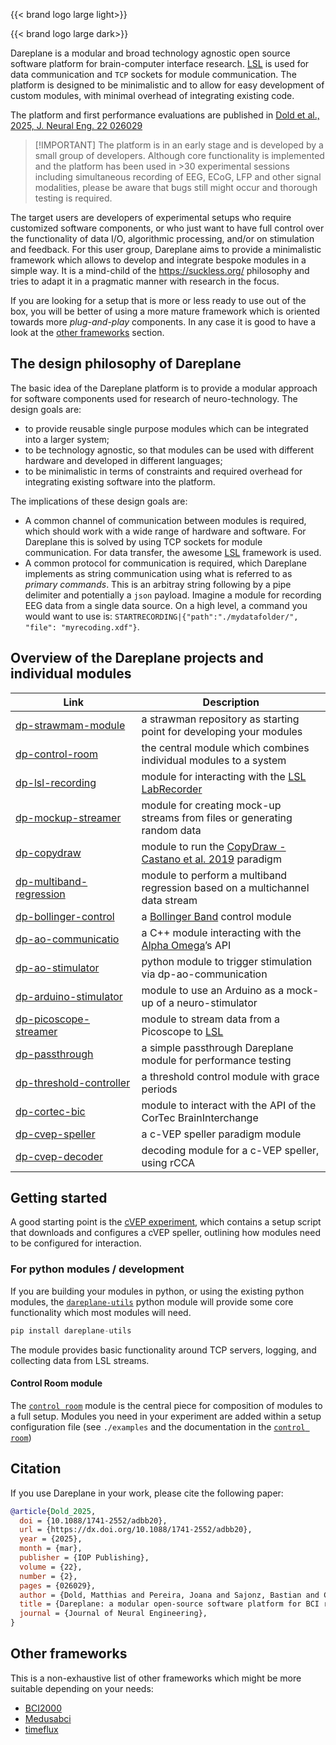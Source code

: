 ::: {.light-content}
{{< brand logo large light>}}
:::
::: {.dark-content}
{{< brand logo large dark>}}
:::


Dareplane is a modular and broad technology agnostic open source software platform for brain-computer interface research. [LSL](https://labstreaminglayer.org) is used for data communication and `TCP` sockets for module communication. The platform is designed to be minimalistic and to allow for easy development of custom modules, with minimal overhead of integrating existing code.

The platform and first performance evaluations are published in [Dold et al., 2025, J. Neural Eng. 22 026029](https://iopscience.iop.org/article/10.1088/1741-2552/adbb20)

> [!IMPORTANT]
> The platform is in an early stage and is developed by a small group of developers. Although core functionality is implemented and the platform has been used in >30 experimental sessions including simultaneous recording of EEG, ECoG, LFP and other signal modalities, please be aware that bugs still might occur and thorough testing is required.

The target users are developers of experimental setups who require customized software components, or who just want to have full control over the functionality of data I/O, algorithmic processing, and/or on stimulation and feedback. For this user group, Dareplane aims to provide a minimalistic framework which allows to develop and integrate bespoke modules in a simple way. It is a mind-child of the [https://suckless.org/](https://suckless.org/) philosophy and tries to adapt it in a pragmatic manner with research in the focus.

If you are looking for a setup that is more or less ready to use out of the box, you will be better of using a more mature framework which is oriented towards more _plug-and-play_ components. In any case it is good to have a look at the [other frameworks](#other-frameworks) section.

## The design philosophy of Dareplane

The basic idea of the Dareplane platform is to provide a modular approach for software components used for research of neuro-technology. The design goals are:

- to provide reusable single purpose modules which can be integrated into a larger system;
- to be technology agnostic, so that modules can be used with different hardware and developed in different languages;
- to be minimalistic in terms of constraints and required overhead for integrating existing software into the platform.

The implications of these design goals are:

- A common channel of communication between modules is required, which should work with a wide range of hardware and software. For Dareplane this is solved by using TCP sockets for module communication. For data transfer, the awesome [LSL](https://labstreaminglayer.org/) framework is used.
- A common protocol for communication is required, which Dareplane implements as string communication using what is referred to as _primary commands_. This is an arbitray string following by a pipe delimiter and potentially a `json` payload. Imagine a module for recording EEG data from a single data source. On a high level, a command you would want to use is: `STARTRECORDING|{"path":"./mydatafolder/", "file": "myrecoding.xdf"}`.

## Overview of the Dareplane projects and individual modules

| Link                                                                         | Description                                                                                                        |
| ---------------------------------------------------------------------------- | ------------------------------------------------------------------------------------------------------------------ |
| [dp-strawmam-module](https://github.com/bsdlab/dp-strawman-module)           | a strawman repository as starting point for developing your modules                                                |
| [dp-control-room](https://github.com/bsdlab/dp-control-room)                 | the central module which combines individual modules to a system                                                   |
| [dp-lsl-recording](https://github.com/bsdlab/dp-lsl-recording)               | module for interacting with the [LSL LabRecorder](https://github.com/labstreaminglayer/App-LabRecorder)            |
| [dp-mockup-streamer](https://github.com/bsdlab/dp-mockup-streamer)           | module for creating mock-up streams from files or generating random data                                           |
| [dp-copydraw](https://github.com/bsdlab/dp-copydraw)                         | module to run the [CopyDraw - Castano et al. 2019](https://ieeexplore.ieee.org/abstract/document/8839739) paradigm |
| [dp-multiband-regression](https://github.com/bsdlab/dp-multiband-regression) | module to perform a multiband regression based on a multichannel data stream                                       |
| [dp-bollinger-control](https://github.com/bsdlab/dp-bollinger-control)       | a [Bollinger Band](https://en.wikipedia.org/wiki/Bollinger_Bands) control module                                   |
| [dp-ao-communicatio](https://github.com/bsdlab/dp-ao-communication)          | a C++ module interacting with the [Alpha Omega](https://www.alphaomega-eng.com/Neuro-Omega-System)'s API           |
| [dp-ao-stimulator](https://github.com/bsdlab/dp-ao-stimulator)               | python module to trigger stimulation via dp-ao-communication                                                       |
| [dp-arduino-stimulator](https://github.com/bsdlab/dp-arduino-stimulator)     | module to use an Arduino as a mock-up of a neuro-stimulator                                                        |
| [dp-picoscope-streamer](https://github.com/bsdlab/dp-picoscope-streamer)     | module to stream data from a Picoscope to [LSL](https://labstreaminglayer.org)                                     |
| [dp-passthrough](https://github.com/bsdlab/dp-passthrough)                   | a simple passthrough Dareplane module for performance testing                                                      |
| [dp-threshold-controller](https://github.com/bsdlab/dp-threshold-controller) | a threshold control module with grace periods                                                                      |
| [dp-cortec-bic](https://github.com/bsdlab/dp-cortec-bic)                     | module to interact with the API of the CorTec BrainInterchange                                                     |
| [dp-cvep-speller](https://github.com/thijor/dp-cvep-speller)                 | a c-VEP speller paradigm module                                                                                    |
| [dp-cvep-decoder](https://github.com/thijor/dp-cvep-decoder)                 | decoding module for a c-VEP speller, using rCCA                                                                    |

## Getting started

A good starting point is the [cVEP experiment](https://github.com/thijor/dp-cvep), which contains a setup script that downloads and configures a cVEP speller, outlining how modules need to be configured for interaction.

### For python modules / development

If you are building your modules in python, or using the existing python modules, the [`dareplane-utils`](https://pypi.org/project/dareplane-utils/) python module will provide some core functionality which most modules will need.

```python
pip install dareplane-utils
```

The module provides basic functionality around TCP servers, logging, and collecting data from LSL streams.

#### Control Room module

The [`control room`](https://github.com/bsdlab/dp-control-room) module is the central piece for composition of modules to a full setup.
Modules you need in your experiment are added within a setup configuration file (see `./examples` and the documentation in the [`control room`](https://github.com/bsdlab/dp-control-room))

## Citation

If you use Dareplane in your work, please cite the following paper:

```bibtex
@article{Dold_2025,
  doi = {10.1088/1741-2552/adbb20},
  url = {https://dx.doi.org/10.1088/1741-2552/adbb20},
  year = {2025},
  month = {mar},
  publisher = {IOP Publishing},
  volume = {22},
  number = {2},
  pages = {026029},
  author = {Dold, Matthias and Pereira, Joana and Sajonz, Bastian and Coenen, Volker A and Thielen, Jordy and Janssen, Marcus L F and Tangermann, Michael},
  title = {Dareplane: a modular open-source software platform for BCI research with application in closed-loop deep brain stimulation},
  journal = {Journal of Neural Engineering},
}
```

## Other frameworks

This is a non-exhaustive list of other frameworks which might be more suitable depending on your needs:

- [BCI2000](https://www.bci2000.org/)
- [Medusabci](https://www.medusabci.com/)
- [timeflux](https://timeflux.io/)
